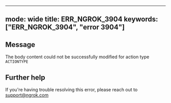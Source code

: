 
---
mode: wide
title: ERR_NGROK_3904
keywords: ["ERR_NGROK_3904", "error 3904"]
---

## Message
The body content could not be successfully modified for action type `ACTIONTYPE`




## Further help
If you're having trouble resolving this error, please reach out to [support@ngrok.com](mailto:support@ngrok.com?subject=Help%20with%20ERR_NGROK_3904)

